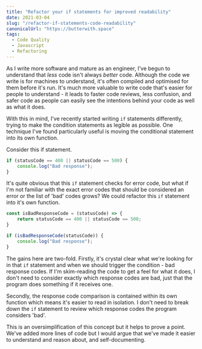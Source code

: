 ```yaml
---
title: "Refactor your if statements for improved readability"
date: 2021-03-04
slug: "/refactor-if-statements-code-readability"
canonicalUrl: "https://butterwith.space"
tags:
  - Code Quality
  - Javascript
  - Refactoring
---
```


As I write more software and mature as an engineer, I've begun to understand that *less* code isn't always *better* code. Although the code we write is for machines to understand, it's often compiled and optimised for them before it's run. It's much more valuable to write code that's easier for people to understand - it leads to faster code reviews, less confusion, and safer code as people can easily see the intentions behind your code as well as what it does.

With this in mind, I've recently started writing `if` statements differently, trying to make the condition statements as legible as possible. One technique I've found particularly useful is moving the conditional statement into its own function.

Consider this if statement.

```js
if (statusCode == 400 || statusCode == 500) {
	console.log("Bad response");
}
```

It's quite obvious that this `if` statement checks for error code, but what if I'm not familiar with the exact error codes that should be considered an error or the list of 'bad' codes grows? We could refactor this `if` statement into it's own function.

```js
const isBadResponseCode = (statusCode) => {
	return statusCode == 400 || statusCode == 500;
}

if (isBadResponseCode(statusCode)) {
	console.log("Bad response");
}
```

The gains here are two-fold. Firstly,  it's crystal clear what we're looking for in that `if` statement and when we should trigger the condition - bad response codes. If I'm skim-reading the code to get a feel for what it does, I don't need to consider exactly which response codes are bad, just that the program does something if it receives one.

Secondly, the response code comparison is contained within its own function which means it's easier to read in isolation. I don't need to break down the `if` statement to review which response codes the program considers 'bad'.

This is an oversimplification of this concept but it helps to prove a point. We've added more lines of code but I would argue that we've made it easier to understand and reason about, and self-documenting.